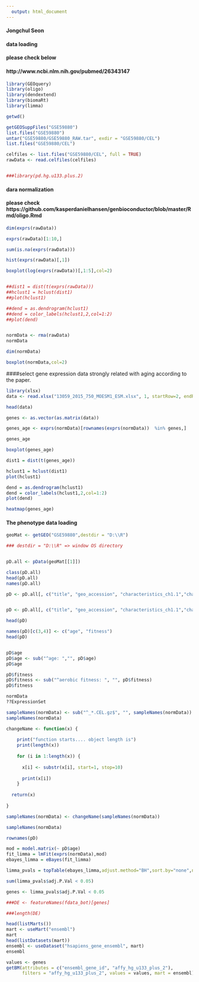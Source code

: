 ```yaml
---
  output: html_document
---
```

  
#### Jongchul Seon

#### data loading  
#### please check below
#### http://www.ncbi.nlm.nih.gov/pubmed/26343147

```r

library(GEOquery)
library(oligo)
library(dendextend)
library(biomaRt)
library(limma)

getwd()

getGEOSuppFiles("GSE59880")
list.files("GSE59880")
untar("GSE59880/GSE59880_RAW.tar", exdir = "GSE59880/CEL")
list.files("GSE59880/CEL")

celfiles <- list.files("GSE59880/CEL", full = TRUE)
rawData <- read.celfiles(celfiles)


###library(pd.hg.u133.plus.2)

```


#### dara normalization
#### please check https://github.com/kasperdanielhansen/genbioconductor/blob/master/Rmd/oligo.Rmd

```r

dim(exprs(rawData))

exprs(rawData)[1:10,]

sum(is.na(exprs(rawData)))

hist(exprs(rawData)[,1])

boxplot(log(exprs(rawData))[,1:5],col=2)


##dist1 = dist(t(exprs(rawData)))
##hclust1 = hclust(dist1)
##plot(hclust1)

##dend = as.dendrogram(hclust1)
##dend = color_labels(hclust1,2,col=1:2)
##plot(dend)


normData <- rma(rawData)
normData

dim(normData)

boxplot(normData,col=2)


```


####select gene expression data strongly related with aging according to the paper. 
 

```r

library(xlsx)
data <- read.xlsx("13059_2015_750_MOESM1_ESM.xlsx", 1, startRow=2, endRow=152,colIndex=1)

head(data)

genes <- as.vector(as.matrix(data))

genes_age <- exprs(normData)[rownames(exprs(normData))  %in% genes,]

genes_age

boxplot(genes_age)

dist1 = dist(t(genes_age))

hclust1 = hclust(dist1)
plot(hclust1)

dend = as.dendrogram(hclust1)
dend = color_labels(hclust1,2,col=1:2)
plot(dend)

heatmap(genes_age)

```


#### The phenotype data loading 


```r

geoMat <- getGEO("GSE59880",destdir = "D:\\R")

### destdir = "D:\\R" => window OS directory


pD.all <- pData(geoMat[[1]])

class(pD.all)
head(pD.all)
names(pD.all)

pD <- pD.all[, c("title", "geo_accession", "characteristics_ch1.1","characteristics_ch1.2","characteristics_ch1.3","characteristics_ch1.4","platform_id"  )]


pD <- pD.all[, c("title", "geo_accession", "characteristics_ch1.1","characteristics_ch1.2")]

head(pD)

names(pD)[c(3,4)] <- c("age", "fitness")
head(pD)


pD$age
pD$age <- sub("^age: ","", pD$age)
pD$age

pD$fitness 
pD$fitness <- sub("^aerobic fitness: ", "", pD$fitness)
pD$fitness

normData
??ExpressionSet

sampleNames(normData) <- sub("^_*.CEL.gz$", "", sampleNames(normData))
sampleNames(normData)

changeName <- function(x) {
  
    print("function starts.... object length is")
    print(length(x))
    
    for (i in 1:length(x)) {
    
      x[i] <- substr(x[i], start=1, stop=10) 
      
      print(x[i])
    }
     
  return(x)
   
}

sampleNames(normData) <- changeName(sampleNames(normData))

sampleNames(normData)

rownames(pD) 

```


```r


mod = model.matrix(~ pD$age)
fit_limma = lmFit(exprs(normData),mod)
ebayes_limma = eBayes(fit_limma)

limma_pvals = topTable(ebayes_limma,adjust.method="BH",sort.by="none",number=dim(exprs(normData))[1])

sum(limma_pvals$adj.P.Val < 0.05)

genes <- limma_pvals$adj.P.Val < 0.05

###DE <- featureNames(fdata_bot)[genes]

###length(DE)

```



```r

head(listMarts())
mart <- useMart("ensembl")
mart
head(listDatasets(mart))
ensembl <- useDataset("hsapiens_gene_ensembl", mart)
ensembl

values <- genes
getBM(attributes = c("ensembl_gene_id", "affy_hg_u133_plus_2"),
      filters = "affy_hg_u133_plus_2", values = values, mart = ensembl)

```

